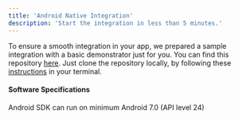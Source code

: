 ```yaml
---
title: 'Android Native Integration'
description: 'Start the integration in less than 5 minutes.'
---
```


To ensure a smooth integration in your app, we prepared a sample integration with a basic demonstrator just for you. You can find this repository 
[here](https://github.com/TRUE-Metrics-io/truemetrics_android_demo_app_p). Just clone the repository
locally, by following these
[instructions](https://docs.github.com/en/repositories/creating-and-managing-repositories/cloning-a-repository)
in your terminal.

####  Software Specifications
Android SDK can run on minimum Android 7.0 (API level 24)
